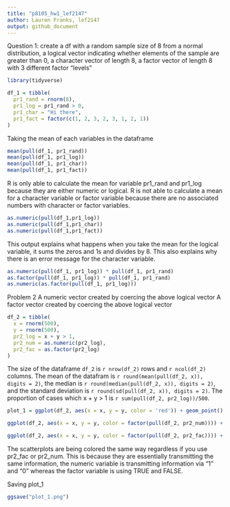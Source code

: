 ```yaml
---
title: "p8105_hw1_lef2147"
author: Lauren Franks, lef2147
output: github_document
---
```


Question 1: create a df with a random sample size of 8 from a normal distribution, a logical vector indicating whether elements of the sample are greater than 0, a character vector of length 8, a factor vector of length 8 with 3 different factor “levels”
```r
library(tidyverse)

df_1 = tibble(
  pr1_rand = rnorm(8),
  pr1_log = pr1_rand > 0,
  pr1_char = "Hi there",
  pr1_fact = factor(c(1, 2, 3, 2, 3, 1, 2, 1))
)
```

Taking the mean of each variables in the dataframe
```r
mean(pull(df_1, pr1_rand))
mean(pull(df_1, pr1_log))
mean(pull(df_1, pr1_char))
mean(pull(df_1, pr1_fact))
```
R is only able to calculate the mean for variable pr1_rand and pr1_log because they are either numeric or logical. R is not able to calculate a mean for a character variable or factor variable because there are no associated numbers with character or factor variables.

```r
as.numeric(pull(df_1,pr1_log))
as.numeric(pull(df_1,pr1_char))
as.numeric(pull(df_1,pr1_fact))
```
This output explains what happens when you take the mean for the logical variable, it sums the zeros and 1s and divides by 8. This also explains why there is an error message for the character variable.


```r
as.numeric(pull(df_1, pr1_log)) * pull(df_1, pr1_rand)
as.factor(pull(df_1, pr1_log)) * pull(df_1, pr1_rand)
as.numeric(as.factor(pull(df_1, pr1_log)))
```

Problem 2
A numeric vector created by coercing the above logical vector
A factor vector created by coercing the above logical vector
```r
df_2 = tibble(
  x = rnorm(500),
  y = rnorm(500),
  pr2_log = x + y > 1,
  pr2_num = as.numeric(pr2_log),
  pr2_fac = as.factor(pr2_log)
)

```
The size of the dataframe `df_2` is `r nrow(df_2)` rows and `r ncol(df_2)` columns. The mean of the datafram is `r round(mean(pull(df_2, x)), digits = 2)`, the median is `r round(median(pull(df_2, x)), digits = 2)`, and the standard deviation is `r round(sd(pull(df_2, x)), digits = 2)`. The proportion of cases which x + y > 1 is `r sum(pull(df_2, pr2_log))/500`.

```r
plot_1 = ggplot(df_2, aes(x = x, y = y, color = 'red')) + geom_point()

ggplot(df_2, aes(x = x, y = y, color = factor(pull(df_2, pr2_num)))) + geom_point()

ggplot(df_2, aes(x = x, y = y, color = factor(pull(df_2, pr2_fac)))) + geom_point()
```
The scatterplots are being colored the same way regardless if you use pr2_fac or pr2_num. This is because they are essentially transmitting the same information, the numeric variable is transmitting information via "1" and "0" whereas the factor variable is using TRUE and FALSE. 

Saving plot_1
```r
ggsave("plot_1.png")
```






